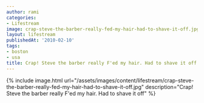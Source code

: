 ```yaml
---
author: rami
categories:
- Lifestream
image: crap-steve-the-barber-really-fed-my-hair-had-to-shave-it-off.jpg
layout: lifestream
publishedAt: '2010-02-10'
tags:
- boston
- usa
title: Crap! Steve the barber really F'ed my hair. Had to shave it off
---
```


{% include image.html url="/assets/images/content/lifestream/crap-steve-the-barber-really-fed-my-hair-had-to-shave-it-off.jpg" description="Crap! Steve the barber really F'ed my hair. Had to shave it off" %}
